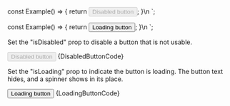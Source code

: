 
const Example() => {
	return <Button disabled={true}>Disabled button</Button>;
}\n
`;

const Example() => {
	return <Button loading={true}>Loading button</Button>;
}\n
`;

<Section title="Disabled" contained={true} border={true} style={{ paddingRight: 0, paddingBottom: 0, paddingLeft: 0 }}>
	<p>Set the "isDisabled" prop to disable a button that is not usable.</p>
	<Preview wrapper={true}>
		<Button disabled={true}>Disabled button</Button>
	</Preview>
	<Snippet language="js">{DisabledButtonCode}</Snippet>
</Section>

<Section title="Loading" contained={true} border={true} style={{ paddingRight: 0, paddingLeft: 0 }}>
	<p>Set the "isLoading" prop to indicate the button is loading. The button text hides, and a spinner shows in its place.</p>
	<Preview wrapper={true}>
		<Button loading={true}>Loading button</Button>
	</Preview>
	<Snippet language="js">{LoadingButtonCode}</Snippet>
</Section>
